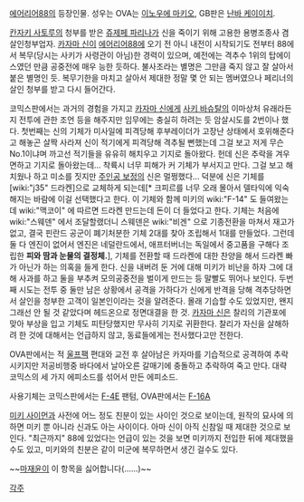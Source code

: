 [[에어리어88]]의 등장인물. 성우는 OVA는 [[이노우에 마키오]], GB판은 [[난바 케이이치]].

[[칸자키 사토루]]의 청부를 받은 [[쥬제페 파리나]]가 신을 죽이기 위해 고용한 용병조종사 겸 살인청부업자. [[카자마 신]]이 [[에어리어88]]에 오기 전 아니 내전이 시작되기도 전부터 88에서 복무(당시는 사키가 사령관이 아님)한 경력이 있으며, 예전에는 격추수 1위의 탑에이스였던 만큼 공중전에 매우 능한 듯하다. 불사조라는 별명은 그만큼 죽지 않고 잘 살아서 붙은 별명인 듯. 복무기한을 마치고 살아서 제대한 정말 몇 안 되는 멤버였으나 페리너의 살인 청부를 받고 다시 들어간다.

코믹스판에서는 과거의 경험을 가지고 [[카자마 신]]에게 [[사키 바슈탈]]의 이마상처 유래라든지 전투에 관한 조언 등을 해주지만 임무에는 충실히 하려는 듯 암살시도를 2번이나 했다. 첫번째는 신의 기체가 미사일에 피격당해 후부레이더가 고장난 상태에서 호위해준다고 해놓곤 살짝 사라져 신이 적기에게 피격당해 격추될 뻔했는데 그걸 보고 저게 무슨 No.1이냐며 까고선 적기들을 유유히 해치우고 기지로 돌아왔다. 헌데 신은 추락을 겨우 면하고 기지로 돌아왔는데... 착륙시 너무 피해가 커 기체가 부서지고 만다. 그걸 보고 해치웠나 하고 미소를 짓지만 [[주인공 보정]]의 신은 멀쩡했다...
덕분에 신은 기체를 [wiki:"j35" 드라켄]으로 교체하게 되는데[* 크피르를 너무 오래 몰아서 델타익에 익숙해지는 바람에 이걸 선택했다고 한다. 이 기체와 함께 미키의 wiki:"F-14" 도 들여왔는데 wiki:"맥코이" 에 따르면 드라켄 만드는데 돈이 더 들었다고 한다. 기체는 처음에 wiki:"스웨덴" 에서 조달할랬더니 스웨덴은 wiki:"비겐" 으로 기종전환을 마쳐서 재고가 없고, 결국 핀란드 공군이 폐기처분한 기체 2대를 찾아 조립해서 1대를 만들었다. 그런데 둘 다 엔진이 없어서 엔진은 네덜란드에서, 애프터버너는 독일에서 중고품을 구해다 조립한 '''피와 땀과 눈물의 결정체.'''], 기체를 전환할 때 드라켄에 대한 찬양을 해서 드라켄 빠가 아닌가 하는 의혹을 들게 한다. 신을 내버려 둔 거에 대해 미키가 비난을 하자 그에 대해 사과를 하고 둘을 부추켜 모의공중전을 벌이게 만드는 등 말빨도 뛰어나 보인다.
두번째 시도는 전투 중 둘만 남은 상황에서 공격을 가하다가 신에게 반격을 당해 격추당하면서 살인을 청부한 고객이 일본인이라는 것을 알려준다. 몰래 기습할 수도 있었지만, 왠지 그래선 안 될 것 같았다며 헤드온으로 정면대결을 한 것.
[[카자마 신]]은 찰리의 기관포에 맞아 부상을 입고 기체도 피탄당했지만 무사히 기지로 귀환한다. 찰리가 자신을 살해하려 한 것에 대해서는 언급하지 않고, 동료들에게는 전사했다고만 전한다.

OVA판에서는 적 [[울프팩]] 편대와 교전 후 살아남은 카자마를 기습적으로 공격하여 추락시키지만 저공비행중 바다에서 날아오른 갈매기에 충돌하고 추락하여 죽고 만다. 대략 코믹스의 세 가지 에피소드를 섞어서 만든 에피소드.

사용기체는 코믹스판에서는 [[F-4]]E 팬텀, OVA판에서는 [[F-16]]A

[[미키 사이먼]]과 사전에 어느 정도 친분이 있는 사이인 것으로 보이는데, 원작의 묘사에 의하면 미키 뿐 아니라 신과도 아는 사이이다. 아마 신이 아직 신참일 때 제대한 것으로 보인다. "최근까지" 88에 있었다는 언급이 있는 것을 보면 미키까지 전입한 뒤에 제대했을 수도 있고, 미키와의 친분은 같이 미군에 복무하면서 생긴 걸수도 있다.

~~[[마재윤]]이 이 항목을 싫어합니다(......)~~

[[각주]]
